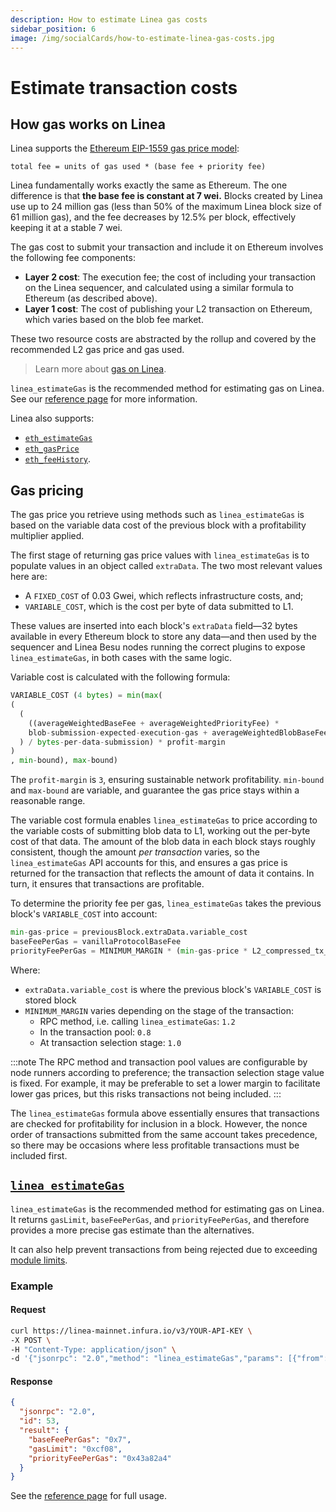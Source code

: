 ```yaml
---
description: How to estimate Linea gas costs
sidebar_position: 6
image: /img/socialCards/how-to-estimate-linea-gas-costs.jpg
---
```



# Estimate transaction costs

## How gas works on Linea

Linea supports the [Ethereum EIP-1559 gas price model](https://ethereum.org/developers/docs/gas):
```
total fee = units of gas used * (base fee + priority fee)
```

Linea fundamentally works exactly the same as Ethereum. The one difference is that **the base fee 
is constant at 7 wei.** Blocks created by Linea use up to 24 million gas (less than 50% of the 
maximum Linea block size of 61 million gas), and the fee decreases by 12.5% per block, effectively 
keeping it at a stable 7 wei.

The gas cost to submit your transaction and include it on Ethereum involves the following fee 
components:

- **Layer 2 cost**: The execution fee; the cost of including your transaction on the Linea 
  sequencer, and calculated using a similar formula to Ethereum (as described above). 
- **Layer 1 cost**: The cost of publishing your L2 transaction on Ethereum, which varies 
  based on the blob fee market.

These two resource costs are abstracted by the rollup and covered by the recommended L2 gas price
and gas used.

> Learn more about [gas on Linea](./gas-on-linea.mdx).

`linea_estimateGas` is the recommended method for estimating gas on Linea. See our 
[reference page](../../reference/api/linea-estimategas.mdx) for more information. 

Linea also supports:
- [`eth_estimateGas`](https://docs.infura.io/api/networks/linea/json-rpc-methods/eth_estimategas)
- [`eth_gasPrice`](https://docs.infura.io/api/networks/linea/json-rpc-methods/eth_gasprice)
- [`eth_feeHistory`](https://docs.infura.io/api/networks/linea/json-rpc-methods/eth_feehistory).

## Gas pricing

The gas price you retrieve using methods such as `linea_estimateGas` is based on the variable data
cost of the previous block with a profitability multiplier applied.

The first stage of returning gas price values with `linea_estimateGas` is to populate values in an
object called `extraData`. The two most relevant values here are:
- A `FIXED_COST` of 0.03 Gwei, which reflects infrastructure costs, and;
- `VARIABLE_COST`, which is the cost per byte of data submitted to L1. 

These values are inserted into each block's `extraData` field—32 bytes available in every Ethereum 
block to store any data—and then used by the sequencer and Linea Besu nodes running the correct 
plugins to expose `linea_estimateGas`, in both cases with the same logic.

Variable cost is calculated with the following formula:

```python
VARIABLE_COST (4 bytes) = min(max(
(
  (
    ((averageWeightedBaseFee + averageWeightedPriorityFee) * 
    blob-submission-expected-execution-gas + averageWeightedBlobBaseFee * expected-blob-gas
  ) / bytes-per-data-submission) * profit-margin
)
, min-bound), max-bound)
```

The `profit-margin` is `3`, ensuring sustainable network profitability. `min-bound` and `max-bound` 
are variable, and guarantee the gas price stays within a reasonable range.

The variable cost formula enables `linea_estimateGas` to price according to the variable costs of 
submitting blob data to L1, working out the per-byte cost of that data. The amount of the blob data 
in each block stays roughly consistent, though the amount _per transaction_ varies, so the 
`linea_estimateGas` API accounts for this, and ensures a gas price is returned for the transaction 
that reflects the amount of data it contains. In turn, it ensures that transactions are profitable. 

To determine the priority fee per gas, `linea_estimateGas` takes the previous block's `VARIABLE_COST` 
into account:
```python
min-gas-price = previousBlock.extraData.variable_cost
baseFeePerGas = vanillaProtocolBaseFee
priorityFeePerGas = MINIMUM_MARGIN * (min-gas-price * L2_compressed_tx_size_in_bytes / L2_tx_gas_used + extraData.fixed_cost)
```

Where:
- `extraData.variable_cost` is where the previous block's `VARIABLE_COST` is stored
block
- `MINIMUM_MARGIN` varies depending on the stage of the transaction:
  - RPC method, i.e. calling `linea_estimateGas`: `1.2`
  - In the transaction pool: `0.8`
  - At transaction selection stage: `1.0`

:::note
The RPC method and transaction pool values are configurable by node runners according to preference;
the transaction selection stage value is fixed. For example, it may be preferable to set a lower
margin to facilitate lower gas prices, but this risks transactions not being included.
:::

The `linea_estimateGas` formula above essentially ensures that transactions are checked for 
profitability for inclusion in a block. However, the nonce order of transactions submitted from the 
same account takes precedence, so there may be occasions where less profitable transactions must be
included first. 

## [`linea_estimateGas`](../../reference/api/linea-estimategas.mdx)

`linea_estimateGas` is the recommended method for estimating gas on Linea. It returns `gasLimit`, 
`baseFeePerGas`, and `priorityFeePerGas`, and therefore provides a more precise gas estimate than 
the alternatives.

It can also help prevent transactions from being rejected due to exceeding [module limits](../../../architecture/stack/trace-expansion-proving/prover-limits.mdx).

### Example

#### Request

```bash
curl https://linea-mainnet.infura.io/v3/YOUR-API-KEY \
-X POST \
-H "Content-Type: application/json" \
-d '{"jsonrpc": "2.0","method": "linea_estimateGas","params": [{"from": "0x971e727e956690b9957be6d51Ec16E73AcAC83A7","gas":"0x21000"}],"id": 53}'
```

#### Response

```JSON
{
  "jsonrpc": "2.0",
  "id": 53,
  "result": {
    "baseFeePerGas": "0x7",
    "gasLimit": "0xcf08",
    "priorityFeePerGas": "0x43a82a4"
  }
}
```

See the [reference page](../../reference/api/linea-estimategas.mdx) for full usage.
